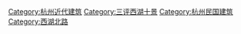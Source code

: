 {{catmore|北山街}}
[[Category:杭州近代建筑|Category:杭州近代建筑]]
[[Category:三评西湖十景|Category:三评西湖十景]]
[[Category:杭州民国建筑|Category:杭州民国建筑]]
[[Category:西湖北路|Category:西湖北路]]